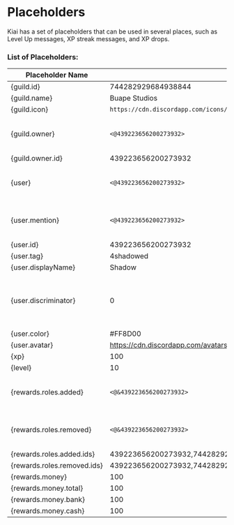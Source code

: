 # Placeholders

Kiai has a set of placeholders that can be used in several places, such as Level Up messages, XP streak messages, and XP drops.

### List of Placeholders:

| Placeholder Name            | Example                                                                                    | Notes                                                                  |
| --------------------------- | ------------------------------------------------------------------------------------------ | ---------------------------------------------------------------------- |
| {guild.id}                  | 744282929684938844                                                                         |                                                                        |
| {guild.name}                | Buape Studios                                                                              |                                                                        |
| {guild.icon}                | `https://cdn.discordapp.com/icons/744282929684938844/b0fb371b25e6689eff94692c63c0f7a5.png` |                                                                        |
| {guild.owner}               | `<@439223656200273932>`                                                                    | This is rendered as a mention on Discord                               |
| {guild.owner.id}            | 439223656200273932                                                                         |                                                                        |
| {user}                      | `<@439223656200273932>`                                                                    | This is rendered as a mention on Discord                               |
| {user.mention}              | `<@439223656200273932>`                                                                    | This is rendered as a mention on Discord                               |
| {user.id}                   | 439223656200273932                                                                         |                                                                        |
| {user.tag}                  | 4shadowed                                                                                  |                                                                        |
| {user.displayName}          | Shadow                                                                                     |                                                                        |
| {user.discriminator}        | 0                                                                                          | Discriminators are deprecated in Discord, but added here just in case. |
| {user.color}                | #FF8D00                                                                                    |                                                                        |
| {user.avatar}               | https://cdn.discordapp.com/avatars/439223656200273932/b0fb371b25e6689eff94692c63c0f7a5.png |                                                                        |
| {xp}                        | 100                                                                                        |                                                                        |
| {level}                     | 10                                                                                         |                                                                        |
| {rewards.roles.added}       | `<@&439223656200273932>`                                                                   | This is rendered as a mention on Discord                               |
| {rewards.roles.removed}     | `<@&439223656200273932>`                                                                   | This is rendered as a mention on Discord                               |
| {rewards.roles.added.ids}   | 439223656200273932,744282929684938844                                                      |                                                                        |
| {rewards.roles.removed.ids} | 439223656200273932,744282929684938844                                                      |                                                                        |
| {rewards.money}             | 100                                                                                        |                                                                        |
| {rewards.money.total}       | 100                                                                                        |                                                                        |
| {rewards.money.bank}        | 100                                                                                        |                                                                        |
| {rewards.money.cash}        | 100                                                                                        |                                                                        |

